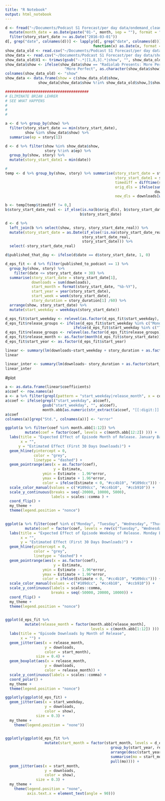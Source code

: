 ```yaml
---
title: "R Notebook"
output: html_notebook
---
```


```r
d <- fread("~/Documents/Podcast S1 Forecast/per day data/ondemand_clean.csv") %>% 
  mutate(month_date = as.Date(paste("01-", month, sep = ""), format = "%d-%b-%Y")) %>%
  filter(story_start_date >= as.Date("2016-03-01"))
d[, grep("date", colnames(d))] <- lapply(d[, grep("date", colnames(d))],
                                        function(x) as.Date(x, format = "%Y-%m-%d"))
show_data_old <- read.csv("~/Documents/Podcast S1 Forecast/per day data/show_data_old.csv",header = F)
show_data <- read.csv("~/Documents/Podcast S1 Forecast/per day data/show_data.csv")
show_data_old$V1 <- trimws(gsub("-.*|[1,8,3].*|show", "", show_data_old$V1))
show_data$show <- ifelse(show_data$show == "Radiolab Presents: More Perfect",
                           "More Perfect", as.character(show_data$show))
colnames(show_data_old) <- "show"
show_data <- data.frame(show = c(show_data_old$show,
               show_data[show_data$show %!in% show_data_old$show,]$show))
```
```r




######################################
# ELIMINATE BRIAN LEHRER
# SEE WHAT HAPPENS
#
#
#

```


```r
a <- d %>% group_by(show) %>%
  filter(story_start_date == min(story_start_date),
         show %in% show_data$show) %>% 
  summarise(ep = story[1])

d <- d %>% filter(show %in% show_data$show,
                  story %!in% a$ep) %>%
  group_by(show, story) %>% 
  mutate(story_start_date1 = min(date))
```

```r
#
temp <- d %>% group_by(show, story) %>% summarise(story_start_date = story_start_date[1],
                                                  story_start_date1 = story_start_date1[1],
                                                  timediff = difftime(story_start_date1, story_start_date),
                                                  orig_dls = ifelse(sum(is.na(which(date == story_start_date[1]))), NA,
                                                                    downloads[which(date == story_start_date[1])]),
                                                  new_dls = downloads[which(date == story_start_date1[1])][1])

b <- temp[temp$timediff != 0,]
b$story_start_date_real <- if_else(is.na(b$orig_dls), b$story_start_date1,
                                  b$story_start_date)

d <- d %>%
  left_join(b %>% select(show, story, story_start_date_real)) %>% 
  mutate(story_start_date = as.Date(if_else(!is.na(story_start_date_real),
                                   story_start_date_real,
                                   story_start_date))) %>% 
  select(-story_start_date_real)

d$published_that_day <- ifelse(d$date == d$story_start_date, 1, 0)
```


```r
d_eps_fit <- d %>% filter(published_to_podcast == 1) %>% 
  group_by(show, story) %>%
    filter(date <= story_start_date + 30) %>% 
  summarise(story_start_date = story_start_date[1],
            downloads = sum(downloads),
            start_month = format(story_start_date, "%b-%Y"),
            start_year = year(story_start_date),
            start_week = week(story_start_date),
            story_duration = story_duration[1] /60) %>%
  arrange(show, story_start_date) %>% 
  mutate(start_weekday = weekdays(story_start_date))

d_eps_fit$start_weekday <- relevel(as.factor(d_eps_fit$start_weekday), "Monday")
d_eps_fit$release_groups <- ifelse(d_eps_fit$start_weekday %in% c("Monday", "Tuesday", "Wednesday"), "mon-wed",
                               ifelse(d_eps_fit$start_weekday %in% c("Thursday", "Friday"), "thu-fri", "sat-sun"))
d_eps_fit$release_groups <- relevel(as.factor(d_eps_fit$release_groups), "mon-wed")
d_eps_fit$release_month <- as.factor(month(d_eps_fit$story_start_date))
d_eps_fit$start_year <- as.factor(d_eps_fit$start_year)
```


```r
linear <- summary(lm(downloads~start_weekday + story_duration + as.factor(start_year) + release_month + show, data = d_eps_fit))
linear
```

```r
linear_inter <- summary(lm(downloads~ story_duration + as.factor(start_year) * release_month * start_weekday + show, data = d_eps_fit))
linear_inter
```


#plot
```r
a <- as.data.frame(linear$coefficients)
a$coef <- row.names(a)
a <- a %>% filter(grepl(pattern = "start_weekday|release_month", x = coef))
a$coef <- ifelse(grepl("start_weekday", a$coef),
                 gsub("start_weekday", "", a$coef),
                 month.abb[as.numeric(str_extract(a$coef, "[[:digit:]].*"))])
a$coef
colnames(a)[grep("Std.", colnames(a))] <- "error"

```

```r
ggplot(a %>% filter(coef %in% month.abb[1:12]) %>% 
         mutate(coef = factor(coef, levels = c(month.abb[12:2]) ))) +
  labs(title = "Expected Effect of Episode Month of Release. January Base Category.",
       x = "",
      y = "Estimated Effect (First 30 Days Downloads)") + 
  geom_hline(yintercept = 0,
             color = "grey",
             linetype = "dashed") +
  geom_pointrange(aes(x = as.factor(coef),
                      y = Estimate,
                 ymin = Estimate - 1.96*error,
                 ymax = Estimate + 1.96*error,
                 color = ifelse(Estimate < 0, "#cc4b10", "#109dcc"))) +
  scale_color_manual(values = c("#109dcc", "#cc4b10",  "#ccb910")) +
  scale_y_continuous(breaks = seq(-20000, 10000, 5000),
                     labels = scales::comma ) +
  coord_flip() +
  my_theme +
  theme(legend.position = "nonce")
  
```

```r
ggplot(a %>% filter(coef %in% c("Monday", "Tuesday", "Wednesday", "Thursday", "Friday", "Saturday", "Sunday")) %>% 
         mutate(coef = factor(coef, levels = rev(c("Tuesday", "Wednesday", "Thursday", "Friday", "Saturday", "Sunday") )))) +
  labs(title = "Expected Effect of Episode Weekday of Release. Monday Base Category.",
       x = "",
       y = "Estimated Effect (First 30 Days Downloads)") + 
  geom_hline(yintercept = 0,
             color = "grey",
             linetype = "dashed") +
  geom_pointrange(aes(x = as.factor(coef),
                      y = Estimate,
                 ymin = Estimate - 1.96*error,
                 ymax = Estimate + 1.96*error,
                 color = ifelse(Estimate < 0, "#cc4b10", "#109dcc"))) +
  scale_color_manual(values = c("#109dcc", "#cc4b10",  "#ccb910")) +
  scale_y_continuous(labels = scales::comma,
                     breaks = seq(-50000, 20000, 10000)) +
  coord_flip() +
  my_theme +
  theme(legend.position = "nonce")
  
```



```r
ggplot(d_eps_fit %>% 
         mutate(release_month = factor(month.abb[release_month],
                                       levels = c(month.abb[1:12]) ))) +
  labs(title = "Episode Downloads by Month of Release",
       x = "") + 
  geom_jitter(aes(x = release_month,
                  y = downloads,
                  color = start_month),
              size = 0.4) +
  geom_boxplot(aes(x = release_month,
                  y = downloads,
                  color = release_month)) +
  scale_y_continuous(labels = scales::comma) +
  coord_polar() +
  my_theme +
  theme(legend.position = "nonce")
```







```r
ggplotly(ggplot(d_eps_fit) +
  geom_jitter(aes(x = start_weekday,
                  y = downloads,
                  color = show),
              size = 0.3) +
  my_theme +
    theme(legend.position = "none"))
  
```

```r
ggplotly(ggplot(d_eps_fit %>% 
                  mutate(start_month = factor(start_month, levels = d_eps_fit %>%
                                                group_by(start_year, release_month) %>%
                                                arrange(desc(start_year), desc(release_month)) %>% 
                                                summarise(mo = start_month[1]) %>% 
                                                pull(mo)))) +
  geom_jitter(aes(x = start_month,
                  y = downloads,
                  color = show),
              size = 0.3) +
  my_theme +
    theme(legend.position = "none",
          axis.text.x = element_text(angle = 90)))

```

